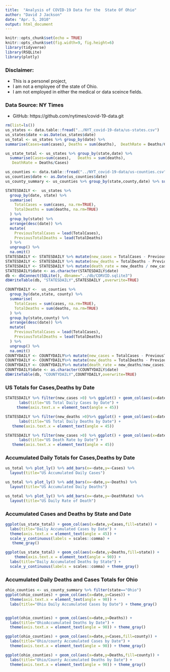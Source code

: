 ```yaml
---
title:  "Analysis of COVID-19 Data for the  State Of Ohio"
author: "David J Jackson"
date: "Apr. 5, 2010"
output: html_document
---
```


```r
knitr::opts_chunk$set(echo = TRUE)
knitr::opts_chunk$set(fig.width=9, fig.height=6)
library(tidyverse)
library(RSQLite)
library(plotly)
```

### Disclaimer:
* This is a personel project, 
* I am not a employee of the state of Ohio. 
* I am not employed in either the medical or data sceince fields.

### Data Source: NY Times
* GitHub: https://github.com/nytimes/covid-19-data.git


```r
rm(list=ls())
us_states <- data.table::fread("../NYT_covid-19-data/us-states.csv")
us_states$date <-as.Date(us_states$date)
us_total <- us_states %>% group_by(date) %>% 
summarise(Cases=sum(cases), Deaths = sum(deaths),  DeathRate = Deaths/Cases)

us_state_total <- us_states %>% group_by(state,date) %>% 
  summarise(Cases=sum(cases),   Deaths = sum(deaths),                               
   DeathRate = Deaths/Cases)

```
```r
us_counties <- data.table::fread("../NYT_covid-19-data/us-counties.csv")
us_counties$date <- as.Date(us_counties$date)
us_county_summary <- us_counties %>% group_by(state,county,date) %>% summarise(Cases=sum(cases),Deaths = sum(deaths),DeathRate = Deaths/Cases)

```
```r
STATESDAILY <-  us_states %>% 
  group_by(date, state) %>%
  summarise(
    TotalCases = sum(cases, na.rm=TRUE),
    TotalDeaths = sum(deaths, na.rm=TRUE)
  ) %>%
  group_by(state) %>%
  arrange(desc(date)) %>%
  mutate(
    PreviousTotalCases = lead(TotalCases),
    PreviousTotalDeaths = lead(TotalDeaths)
  ) %>%
  ungroup() %>%
  na.omit()
STATESDAILY <- STATESDAILY %>% mutate(new_cases = TotalCases - PreviousTotalCases)
STATESDAILY <- STATESDAILY %>% mutate(new_deaths = TotalDeaths - PreviousTotalDeaths)
STATESDAILY <- STATESDAILY %>% mutate(death_rate = new_deaths / new_cases)
STATESDAILY$date <- as.character(STATESDAILY$date)
db <- dbConnect(SQLite(), dbname="../db/CORVID.sqlite3")
dbWriteTable(db, "STATESDAILY",STATESDAILY ,overwrite=TRUE)
```

```r
COUNTYDAILY <-  us_counties %>% 
  group_by(date,state, county) %>%
  summarise(
    TotalCases = sum(cases, na.rm=TRUE),
    TotalDeaths = sum(deaths, na.rm=TRUE)
  ) %>%
  group_by(state,county) %>%
  arrange(desc(date)) %>%
  mutate(
    PreviousTotalCases = lead(TotalCases),
    PreviousTotalDeaths = lead(TotalDeaths)
  ) %>%
  ungroup() %>%
  na.omit()
COUNTYDAILY <- COUNTYDAILY%>% mutate(new_cases = TotalCases - PreviousTotalCases)
COUNTYDAILY <- COUNTYDAILY%>% mutate(new_deaths = TotalDeaths - PreviousTotalDeaths)
COUNTYDAILY <- COUNTYDAILY%>% mutate(death_rate = new_deaths/new_cases)
COUNTYDAILY$date <- as.character(COUNTYDAILY$date)
dbWriteTable(db, "COUNTYDAILY",COUNTYDAILY,overwrite=TRUE)
```

###  US Totals for Cases,Deaths  by Date


```r
STATESDAILY %>% filter(new_cases >0) %>% ggplot() + geom_col(aes(x=date,y=new_cases)) +
      labs(title="US Total Daily Cases by Date") +
     theme(axis.text.x = element_text(angle = 45))

STATESDAILY %>% filter(new_deaths >0)%>% ggplot() + geom_col(aes(x=date,y=new_deaths)) +
      labs(title="US Total Daily Deaths by Date") +
   theme(axis.text.x = element_text(angle = 45))

STATESDAILY %>% filter(new_cases >0) %>% ggplot() + geom_col(aes(x=date,y=death_rate)) +
      labs(title="US Death Rate by Date") +
   theme(axis.text.x = element_text(angle = 45))

```

### Accumulated Daily Totals for Cases,Deaths  by Date

```r
us_total %>% plot_ly() %>% add_bars(x=~date,y=~Cases) %>%
  layout(title="US Accumulated Daily Cases")

us_total %>% plot_ly() %>% add_bars(x=~date,y=~Deaths) %>%
  layout(title="US Accumulated Daily Deaths")

us_total %>% plot_ly() %>% add_bars(x=~date,y=~DeathRate) %>%
  layout(title="US Daily Rate of Death")
```

### Accumulated  Cases and Deaths by State and Date

```r


ggplot(us_state_total) + geom_col(aes(x=date,y=Cases,fill=state)) +
  labs(title="Daily Accumulated Cases by Date") +
  theme(axis.text.x = element_text(angle = 45)) +
  scale_y_continuous(labels = scales::comma) +
   theme_gray()

ggplot(us_state_total) + geom_col(aes(x=date,y=Deaths,fill=state)) +
    theme(axis.text.x = element_text(angle = 90)) +
  labs(title="Daily Accumulated Deaths by State") +
  scale_y_continuous(labels = scales::comma) + theme_gray()


```

### Accumulated Daily  Deaths and Cases Totals for   Ohio

```r

ohio_counties <- us_county_summary %>% filter(state=="Ohio")
ggplot(ohio_counties) + geom_col(aes(x=date,y=Cases)) +
  theme(axis.text.x = element_text(angle = 90)) +
  labs(title="Ohio Daily Accumulated Cases by Date") + theme_gray()


ggplot(ohio_counties) + geom_col(aes(x=date,y=Deaths)) +
  labs(title="OhioAccumulated Deaths by Date") +
  theme(axis.text.x = element_text(angle = 90)) + theme_gray()

```
```r
ggplot(ohio_counties) + geom_col(aes(x=date,y=Cases,fill=county)) +
  labs(title="Ohio/county Accumulated Cases by Date") +
  theme(axis.text.x = element_text(angle = 90)) + theme_gray()

ggplot(ohio_counties) + geom_col(aes(x=date,y=Deaths,fill=county)) +
  labs(title="Ohio/County Accumulated Deaths by Date") +
  theme(axis.text.x = element_text(angle = 90)) + theme_gray()

```
